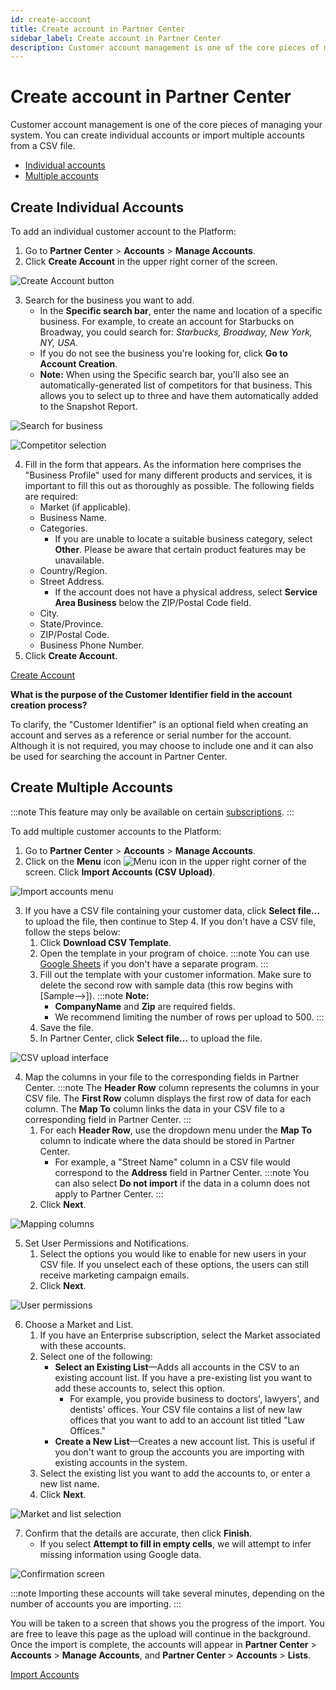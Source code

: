 ```yaml
---
id: create-account
title: Create account in Partner Center
sidebar_label: Create account in Partner Center
description: Customer account management is one of the core pieces of managing your system. You can create individual accounts or import multiple accounts from a CSV file.
---
```


# Create account in Partner Center

Customer account management is one of the core pieces of managing your system. You can create individual accounts or import multiple accounts from a CSV file.

- [Individual accounts](#create-individual-accounts)
- [Multiple accounts](#create-multiple-accounts)

## Create Individual Accounts

To add an individual customer account to the Platform:

1. Go to **Partner Center** > **Accounts** > **Manage Accounts**.
2. Click **Create Account** in the upper right corner of the screen.

![Create Account button](/img/accounts/create-account/create_account_button.jpg)

3. Search for the business you want to add.
   - In the **Specific search bar**, enter the name and location of a specific business. For example, to create an account for Starbucks on Broadway, you could search for: *Starbucks, Broadway, New York, NY, USA.*
   - If you do not see the business you're looking for, click **Go to Account Creation**.
   - **Note:** When using the Specific search bar, you'll also see an automatically-generated list of competitors for that business. This allows you to select up to three and have them automatically added to the Snapshot Report.

![Search for business](/img/accounts/create-account/search_business.jpg)

![Competitor selection](/img/accounts/create-account/competitor_selection.jpg)

4. Fill in the form that appears. As the information here comprises the "Business Profile" used for many different products and services, it is important to fill this out as thoroughly as possible. The following fields are required:
   - Market (if applicable).
   - Business Name.
   - Categories.
     - If you are unable to locate a suitable business category, select **Other**. Please be aware that certain product features may be unavailable.
   - Country/Region.
   - Street Address.
     - If the account does not have a physical address, select **Service Area Business** below the ZIP/Postal Code field.
   - City.
   - State/Province.
   - ZIP/Postal Code.
   - Business Phone Number.
5. Click **Create Account**.

<a href="https://partners.vendasta.com/manage-accounts" target="_blank">Create Account</a>

**What is the purpose of the Customer Identifier field in the account creation process?**

To clarify, the "Customer Identifier" is an optional field when creating an account and serves as a reference or serial number for the account. Although it is not required, you may choose to include one and it can also be used for searching the account in Partner Center.

## Create Multiple Accounts

:::note
This feature may only be available on certain [subscriptions](https://www.vendasta.com/pricing/).
:::

To add multiple customer accounts to the Platform:

1. Go to **Partner Center** > **Accounts** > **Manage Accounts**.
2. Click on the **Menu** icon ![Menu icon](/img/accounts/create-account/menu_icon.jpg) in the upper right corner of the screen. Click **Import Accounts (CSV Upload)**.

![Import accounts menu](/img/accounts/create-account/import_accounts.jpg)

3. If you have a CSV file containing your customer data, click **Select file...** to upload the file, then continue to Step 4. If you don't have a CSV file, follow the steps below:
   1. Click **Download CSV Template**.
   2. Open the template in your program of choice.
      :::note
      You can use [Google Sheets](http://sheets.google.com/) if you don't have a separate program.
      :::
   3. Fill out the template with your customer information. Make sure to delete the second row with sample data (this row begins with [Sample-->]).
      :::note
      **Note:**
      - **CompanyName** and **Zip** are required fields.
      - We recommend limiting the number of rows per upload to 500.
      :::
   4. Save the file.
   5. In Partner Center, click **Select file...** to upload the file.

![CSV upload interface](/img/accounts/create-account/csv_upload.jpg)

4. Map the columns in your file to the corresponding fields in Partner Center.
   :::note
   The **Header Row** column represents the columns in your CSV file.
   The **First Row** column displays the first row of data for each column.
   The **Map To** column links the data in your CSV file to a corresponding field in Partner Center.
   :::
   1. For each **Header Row**, use the dropdown menu under the **Map To** column to indicate where the data should be stored in Partner Center.
      - For example, a "Street Name" column in a CSV file would correspond to the **Address** field in Partner Center.
      :::note
      You can also select **Do not import** if the data in a column does not apply to Partner Center.
      :::
   2. Click **Next**.

![Mapping columns](/img/accounts/create-account/mapping_columns.jpg)

5. Set User Permissions and Notifications.
   1. Select the options you would like to enable for new users in your CSV file. If you unselect each of these options, the users can still receive marketing campaign emails.
   2. Click **Next**.

![User permissions](/img/accounts/create-account/user_permissions.jpg)

6. Choose a Market and List.
   1. If you have an Enterprise subscription, select the Market associated with these accounts.
   2. Select one of the following:
      - **Select an Existing List**—Adds all accounts in the CSV to an existing account list. If you have a pre-existing list you want to add these accounts to, select this option.
        - For example, you provide business to doctors', lawyers', and dentists' offices. Your CSV file contains a list of new law offices that you want to add to an account list titled "Law Offices."
      - **Create a New List**—Creates a new account list. This is useful if you don't want to group the accounts you are importing with existing accounts in the system.
   3. Select the existing list you want to add the accounts to, or enter a new list name.
   4. Click **Next**.

![Market and list selection](/img/accounts/create-account/market_list.jpg)

7. Confirm that the details are accurate, then click **Finish**.
   - If you select **Attempt to fill in empty cells**, we will attempt to infer missing information using Google data.

![Confirmation screen](/img/accounts/create-account/confirmation_screen.jpg)

:::note
Importing these accounts will take several minutes, depending on the number of accounts you are importing.
:::

You will be taken to a screen that shows you the progress of the import. You are free to leave this page as the upload will continue in the background. Once the import is complete, the accounts will appear in **Partner Center** > **Accounts** > **Manage Accounts**, and **Partner Center** > **Accounts** > **Lists**.

<a href="https://partners.vendasta.com/manage-accounts" target="_blank">Import Accounts</a>